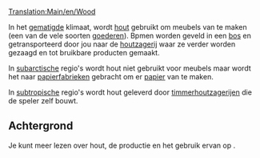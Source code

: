 [[Translation:Main/en/Wood]]{{en/-}}
{{nl/Vracht|name=Hout
|image=Wood.png
|geproduceerd=[[Main/nl/Bos|Bos]] (sjabloon, subarctisch), <br/>[[Main/nl/Timmerhoutzagerij|Timmerhoutzagerij]] (tropisch)
|geaccepteerd=[[Main/nl/Houtzagerij|Houtzagerij]] (sjabloon), <br/>[[Main/nl/Papierfabriek|Papierfabriek]] (subarctisch), <br>[[Main/nl/Fabriek|Fabriek]] (tropisch)
}}

In het [[Main/en/Klimaat/Nl#Gematigd|gematigde]] klimaat, wordt [[Main/nl/hout|hout]] gebruikt om meubels van te maken (een van de vele soorten [[Main/nl/goederen|goederen]]). Bpmen worden geveld in een [[Main/nl/bos|bos]] en getransporteerd door jou naar de [[Main/nl/houtzagerij|houtzagerij]] waar ze verder worden gezaagd en tot bruikbare producten gemaakt.

In [[Main/en/Klimaat/Nl#Subarctisch|subarctische]] regio's wordt hout niet gebruikt voor meubels maar wordt het naar [[Main/nl/Papierfabriek|papierfabrieken]] gebracht om er [[Main/nl/Papier|papier]] van te maken.

In [[Main/en/Klimaat/Nl#Subtropisch|subtropische]] regio's wordt hout geleverd door [[Main/nl/timmerhoutzagerij|timmerhoutzagerijen]] die de speler zelf bouwt.

==Achtergrond==
Je kunt meer lezen over hout, de productie en het gebruik ervan op [http://www.wikipedia.org/wiki/Lumber ].